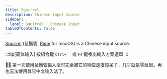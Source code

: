```yaml
---
title: Squirrel
description: Chinese input source
sidebar:
  label: Squirrel | Chinese Input
tableOfContents: false
---
```




[Squirrel](https://github.com/rime/squirrel) (鼠鬚管, [Rime](https://rime.im/) for macOS) is a Chinese input source.


<Tabs>
  <TabItem label="brew install" icon="homebrew">
    <BrewInstallCask name="squirrel" />
  </TabItem>
  <TabItem label="brew bundle" icon="homebrew">
    <BrewfileCask name="squirrel" />
  </TabItem>
  <TabItem label="Download" icon="down-caret">
    <DownloadCard url="https://rime.im/download/" />
  </TabItem>

</Tabs>

:::tip[简体输入]
按組合鍵 ``Ctrl+` `` 或 `F4` 鍵喚出輸入方案選單
:::

👨‍💻 第一次使用鼠鬚管输入法时完全被它的响应速度惊呆了，几乎就是零延迟。再也无法使用其它中文输入法了。
